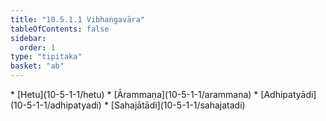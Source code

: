 ```yaml
---
title: "10.5.1.1 Vibhaṅgavāra"
tableOfContents: false
sidebar:
  order: 1
type: "tipitaka"
basket: "ab"
---
```



<DynamicBreadcrumb />



<TableOfContents>
* [Hetu](10-5-1-1/hetu)
* [Ārammaṇa](10-5-1-1/arammana)
* [Adhipatyādi](10-5-1-1/adhipatyadi)
* [Sahajātādi](10-5-1-1/sahajatadi)
</TableOfContents>